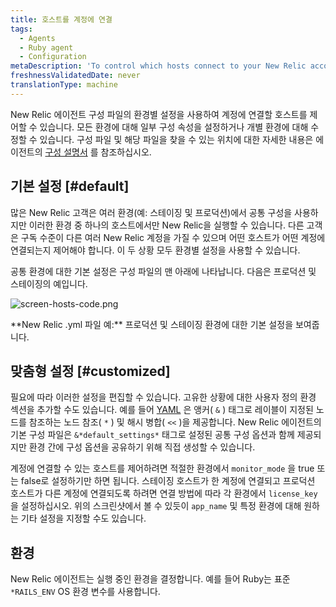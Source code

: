 ```yaml
---
title: 호스트를 계정에 연결
tags:
  - Agents
  - Ruby agent
  - Configuration
metaDescription: 'To control which hosts connect to your New Relic account, use environment-specific settings in your Ruby agent''s config file.'
freshnessValidatedDate: never
translationType: machine
---
```



New Relic 에이전트 구성 파일의 환경별 설정을 사용하여 계정에 연결할 호스트를 제어할 수 있습니다. 모든 환경에 대해 일부 구성 속성을 설정하거나 개별 환경에 대해 수정할 수 있습니다. 구성 파일 및 해당 파일을 찾을 수 있는 위치에 대한 자세한 내용은 에이전트의 [구성 설명서](/docs/site/configuring-the-agent) 를 참조하십시오.

## 기본 설정 [#default]

많은 New Relic 고객은 여러 환경(예: 스테이징 및 프로덕션)에서 공통 구성을 사용하지만 이러한 환경 중 하나의 호스트에서만 New Relic을 실행할 수 있습니다. 다른 고객은 구독 수준이 다른 여러 New Relic 계정을 가질 수 있으며 어떤 호스트가 어떤 계정에 연결되는지 제어해야 합니다. 이 두 상황 모두 환경별 설정을 사용할 수 있습니다.

공통 환경에 대한 기본 설정은 구성 파일의 맨 아래에 나타납니다. 다음은 프로덕션 및 스테이징의 예입니다.

<img
  title="screen-hosts-code.png"
  alt="screen-hosts-code.png"
  src={apmScreenHostsCode}
/>

<figcaption>
  **New Relic .yml 파일 예:** 프로덕션 및 스테이징 환경에 대한 기본 설정을 보여줍니다.
</figcaption>

## 맞춤형 설정 [#customized]

필요에 따라 이러한 설정을 편집할 수 있습니다. 고유한 상황에 대한 사용자 정의 환경 섹션을 추가할 수도 있습니다. 예를 들어 [YAML](http://en.wikipedia.org/wiki/YAML%23Data_merge_and_references "링크가 새 창에서 열립니다.") 은 앵커( `&` ) 태그로 레이블이 지정된 노드를 참조하는 노드 참조( `*` ) 및 해시 병합( `<<` )을 제공합니다. New Relic 에이전트의 기본 구성 파일은 `&*default_settings*` 태그로 설정된 공통 구성 옵션과 함께 제공되지만 환경 간에 구성 옵션을 공유하기 위해 직접 생성할 수 있습니다.

계정에 연결할 수 있는 호스트를 제어하려면 적절한 환경에서 `monitor_mode` 을 true 또는 false로 설정하기만 하면 됩니다. 스테이징 호스트가 한 계정에 연결되고 프로덕션 호스트가 다른 계정에 연결되도록 하려면 연결 방법에 따라 각 환경에서 `license_key` 을 설정하십시오. 위의 스크린샷에서 볼 수 있듯이 `app_name` 및 특정 환경에 대해 원하는 기타 설정을 지정할 수도 있습니다.

## 환경

New Relic 에이전트는 실행 중인 환경을 결정합니다. 예를 들어 Ruby는 표준 `*RAILS_ENV` OS 환경 변수를 사용합니다.